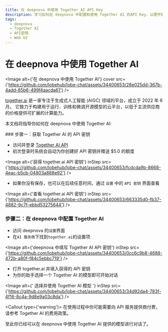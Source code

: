```yaml
---
title: 在 deepnova 中使用 Together AI API Key
description: 学习如何在 deepnova 中配置和使用 Together AI 的API Key，以便开始对话和交互。
tags:
  - deepnova
  - Together AI
  - API密钥
  - Web UI
---
```


# 在 deepnova 中使用 Together AI

<Image alt={'在 deepnova 中使用 Together AI'} cover src={'https://github.com/lobehub/lobe-chat/assets/34400653/28e025dd-367b-4add-85b6-499f4aacda61'} />

[together.ai](https://www.together.ai/) 是一家专注于生成式人工智能 (AIGC) 领域的平台，成立于 2022 年 6 月。 它致力于构建用于运行、训练和微调开源模型的云平台，以低于主流供应商的价格提供可扩展的计算能力。

本文档将指导你如何在 deepnova 中使用 Together AI:

<Steps>
  ### 步骤一：获取 Together AI 的 API 密钥

  - 访问并登录 [Together AI API](https://api.together.ai/)
  - 初次登录时系统会自动为你创建好 API 密钥并赠送 $5.0 的额度

  <Image alt={'获得 together.ai API 密钥'} inStep src={'https://github.com/lobehub/lobe-chat/assets/34400653/fcdcda9b-8668-4eac-b5cb-04803a888e92'} />

  - 如果你没有保存，也可以在后续任意时间，通过 `设置` 中的 `API 密钥` 界面查看

  <Image alt={'查看 together.ai API 密钥'} inStep src={'https://github.com/lobehub/lobe-chat/assets/34400653/663335d0-fb37-4882-9c7f-ebbd53275644'} />

  ### 步骤二：在 deepnova 中配置 Together AI

  - 访问 deepnova 的`设置`界面
  - 在`AI 服务商`下找到`together.ai`的设置项

  <Image alt={'deepnova 中填写 Together AI API 密钥'} inStep src={'https://github.com/lobehub/lobe-chat/assets/34400653/0cc6c9b8-4688-472b-a80f-f84c5ebbc719'} />

  - 打开 together.ai 并填入获得的 API 密钥
  - 为你的助手选择一个 Together AI 的模型即可开始对话

  <Image alt={' 选择并使用 Together AI 模型 '} inStep src={'https://github.com/lobehub/lobe-chat/assets/34400653/34d92da4-783f-4f16-8c4a-9d8e9a03c8da'} />

  <Callout type={'warning'}>
    在使用过程中你可能需要向 API 服务提供商付费，请参考 Together AI 的费用政策。
  </Callout>
</Steps>

至此你已经可以在 deepnova 中使用 Together AI 提供的模型进行对话了。
